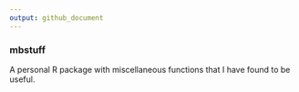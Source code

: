 ```yaml
---
output: github_document
---
```


### mbstuff

A personal R package with miscellaneous functions that I have found to be useful. 
